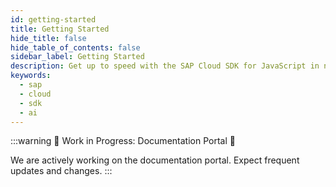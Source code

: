 ```yaml
---
id: getting-started
title: Getting Started
hide_title: false
hide_table_of_contents: false
sidebar_label: Getting Started
description: Get up to speed with the SAP Cloud SDK for JavaScript in no time
keywords:
  - sap
  - cloud
  - sdk
  - ai
---
```


:::warning
🚧 Work in Progress: Documentation Portal 🚧

We are actively working on the documentation portal. Expect frequent updates and changes.
:::

